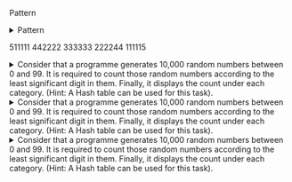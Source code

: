 Pattern


<details>
    <summary> Pattern

511111
442222
333333
222244
111115
    </summary>

````
    int main() {
        for (int i = 0; i < 5; i++) {
            for (int j = 0; j <= i; j++) {
                cout << 5 - i;
            }
            for (int k = 0; k < 5 - i; k++) {
                cout << i + 1;
            }
            cout << endl;
        }
        return 0;
    }
````

</details>


<details>
    <summary> Consider that a programme generates 10,000 random numbers between
        0 and 99. It is required to count those random numbers according to the
        least significant digit in them. Finally, it displays the count under each
        category. (Hint: A Hash table can be used for this task).
    </summary>

````
    #include <iostream>
    #include<ctime>

    using namespace std;
    int main() {

        srand(time(0));

        int numbers[10000];
        int catogary[10] = { 0 };

        // generate
        for (int i = 0; i < 10000; i++)
        numbers[i] = rand() % 100;

        // catogarize
        for (int j = 0; j < 10000; j++)
        catogary[numbers[j] % 10]++;

        // display
        for (int i = 0; i < 10; i++)
        cout << i << " :   " << catogary[i] << endl;

        return 0;
    }

````

</details>


<details>
    <summary> Consider that a programme generates 10,000 random numbers between
        0 and 99. It is required to count those random numbers according to the
        least significant digit in them. Finally, it displays the count under each
        category. (Hint: A Hash table can be used for this task).
    </summary>

````
    #include <iostream>
    #include<ctime>

    using namespace std;
    int main() {

    srand(time(0));

    int numbers[10000];
    int catogary[10] = { 0 };

    // generate
    for (int i = 0; i < 10000; i++)
    numbers[i] = rand() % 100;

    // catogarize
    for (int j = 0; j < 10000; j++)
    catogary[numbers[j] % 10]++;

    // display
    for (int i = 0; i < 10; i++)
    cout << i << " :   " << catogary[i] << endl;

    return 0;
}

````

</details>


<details>
    <summary> Consider that a programme generates 10,000 random numbers between
        0 and 99. It is required to count those random numbers according to the
        least significant digit in them. Finally, it displays the count under each
        category. (Hint: A Hash table can be used for this task).
    </summary>

````


````

</details>
